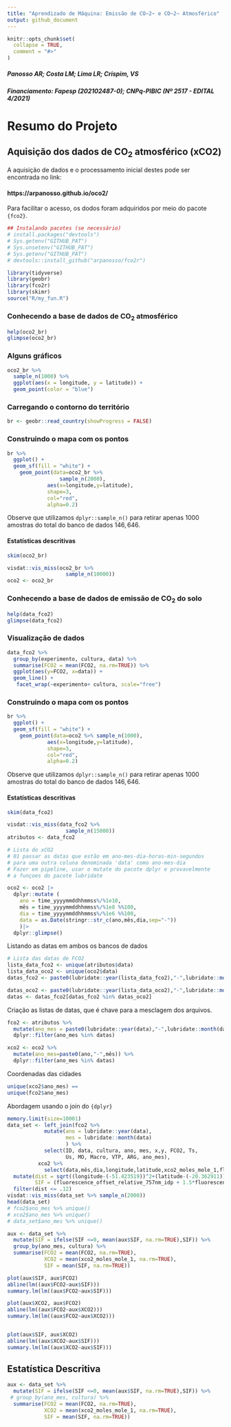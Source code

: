 ```yaml
---
title: "Aprendizado de Máquina: Emissão de CO~2~ e CO~2~ Atmosférico"
output: github_document
---
```


<!-- README.md is generated from README.Rmd. Please edit that file -->

```r
knitr::opts_chunk$set(
  collapse = TRUE,
  comment = "#>"
)
```

##### *Panosso AR; Costa LM; Lima LR; Crispim, VS*  
##### Financiamento: Fapesp (202102487-0); CNPq-PIBIC (Nº 2517 - EDITAL 4/2021)  
# Resumo do Projeto

## Aquisição dos dados de CO~2~ atmosférico (xCO2)

A aquisição de dados e o processamento inicial destes pode ser encontrada no link:

#### https://arpanosso.github.io/oco2/


Para facilitar o acesso, os dodos foram adquiridos por meio do pacote `{fco2}`.

```r
## Instalando pacotes (se necessário)
# install.packages("devtools")
# Sys.getenv("GITHUB_PAT")
# Sys.unsetenv("GITHUB_PAT")
# Sys.getenv("GITHUB_PAT")
# devtools::install_github("arpanosso/fco2r")

library(tidyverse)
library(geobr)
library(fco2r)
library(skimr)
source("R/my_fun.R")
```

### Conhecendo a base de dados de CO~2~ atmosférico

```r
help(oco2_br)
glimpse(oco2_br)
```

### Alguns gráficos

```r
oco2_br %>% 
  sample_n(1000) %>% 
  ggplot(aes(x = longitude, y = latitude)) + 
  geom_point(color = "blue")
```

### Carregando o contorno do território

```r
br <- geobr::read_country(showProgress = FALSE)
```

### Construindo o mapa com os pontos

```r
br %>% 
  ggplot() +
  geom_sf(fill = "white") +
    geom_point(data=oco2_br %>% 
                 sample_n(2000),
             aes(x=longitude,y=latitude),
             shape=3,
             col="red",
             alpha=0.2)
```

Observe que utilizamos `dplyr::sample_n()` para retirar apenas $1000$ amostras do total do banco de dados $146,646$.


#### Estatísticas descritivas

```r
skim(oco2_br)
```

```r
visdat::vis_miss(oco2_br %>% 
                   sample_n(10000))
oco2 <- oco2_br
```


### Conhecendo a base de dados de emissão de CO~2~ do solo

```r
help(data_fco2)
glimpse(data_fco2)
```

### Visualização de dados
```r
data_fco2 %>% 
  group_by(experimento, cultura, data) %>% 
  summarise(FCO2 = mean(FCO2, na.rm=TRUE)) %>% 
  ggplot(aes(y=FCO2, x=data)) +
  geom_line() +
   facet_wrap(~experimento+ cultura, scale="free")
```


### Construindo o mapa com os pontos

```r
br %>% 
  ggplot() +
  geom_sf(fill = "white") +
    geom_point(data=oco2 %>% sample_n(1000),
             aes(x=longitude,y=latitude),
             shape=3,
             col="red",
             alpha=0.2)
```

Observe que utilizamos `dplyr::sample_n()` para retirar apenas $1000$ amostras do total do banco de dados $146,646$.


#### Estatísticas descritivas

```r
skim(data_fco2)
```

```r
visdat::vis_miss(data_fco2 %>% 
                   sample_n(15000))
atributos <- data_fco2
```




```r
# Lista do xCO2
# 01 passar as datas que estão em ano-mes-dia-horas-min-segundos
# para uma outra coluna denominada 'data' como ano-mes-dia
# Fazer em pipeline, usar o mutate do pacote dplyr e provavelmente
# a funçoes do pacote lubridate

oco2 <- oco2 |>
  dplyr::mutate (
    ano = time_yyyymmddhhmmss%/%1e10,
    mês = time_yyyymmddhhmmss%/%1e8 %%100,
    dia = time_yyyymmddhhmmss%/%1e6 %%100,
    data = as.Date(stringr::str_c(ano,mês,dia,sep="-"))
    )|>
  dplyr::glimpse()
```

Listando as datas em ambos os bancos de dados

```r
# Lista das datas de FCO2 
lista_data_fco2 <- unique(atributos$data)
lista_data_oco2 <- unique(oco2$data)
datas_fco2 <- paste0(lubridate::year(lista_data_fco2),"-",lubridate::month(lista_data_fco2)) %>% unique()

datas_oco2 <- paste0(lubridate::year(lista_data_oco2),"-",lubridate::month(lista_data_oco2)) %>% unique()
datas <- datas_fco2[datas_fco2 %in% datas_oco2]

```

Criação as listas de datas, que é chave para a mesclagem dos arquivos.

```r
fco2 <- atributos %>% 
  mutate(ano_mes = paste0(lubridate::year(data),"-",lubridate::month(data))) %>% 
  dplyr::filter(ano_mes %in% datas)

xco2 <- oco2 %>%   
  mutate(ano_mes=paste0(ano,"-",mês)) %>% 
  dplyr::filter(ano_mes %in% datas)
```


Coordenadas das cidades

```r
unique(xco2$ano_mes) == 
unique(fco2$ano_mes)
```


Abordagem usando o join do `{dplyr}`

```r
memory.limit(size=10001)
data_set <- left_join(fco2 %>% 
            mutate(ano = lubridate::year(data),
                   mes = lubridate::month(data)
                   ) %>% 
            select(ID, data, cultura, ano, mes, x,y, FCO2, Ts,
                   Us, MO, Macro, VTP, ARG, ano_mes), 
          xco2 %>% 
            select(data,mês,dia,longitude,latitude,xco2_moles_mole_1,fluorescence_offset_relative_757nm_idp,fluorescence_offset_relative_771nm_idp,ano_mes), by = "ano_mes") %>% 
  mutate(dist = sqrt((longitude-(-51.423519))^2+(latitude-(-20.362911))^2),
         SIF = (fluorescence_offset_relative_757nm_idp + 1.5*fluorescence_offset_relative_771nm_idp)/2) %>%
  filter(dist <= .12) 
visdat::vis_miss(data_set %>% sample_n(2000))
head(data_set)
# fco2$ano_mes %>% unique()
# xco2$ano_mes %>% unique()
# data_set$ano_mes %>% unique()
```


```r
aux <- data_set %>% 
  mutate(SIF = ifelse(SIF <=0, mean(aux$SIF, na.rm=TRUE),SIF)) %>% 
  group_by(ano_mes, cultura) %>% 
  summarise(FCO2 = mean(FCO2, na.rm=TRUE),
            XCO2 = mean(xco2_moles_mole_1, na.rm=TRUE),
            SIF = mean(SIF, na.rm=TRUE))

plot(aux$SIF, aux$FCO2)
abline(lm((aux$FCO2~aux$SIF)))
summary.lm(lm((aux$FCO2~aux$SIF)))

plot(aux$XCO2, aux$FCO2)
abline(lm((aux$FCO2~aux$XCO2)))
summary.lm(lm((aux$FCO2~aux$XCO2)))


plot(aux$SIF, aux$XCO2)
abline(lm((aux$XCO2~aux$SIF)))
summary.lm(lm((aux$XCO2~aux$SIF)))
```

## Estatística Descritiva

```r
aux <- data_set %>% 
  mutate(SIF = ifelse(SIF <=0, mean(aux$SIF, na.rm=TRUE),SIF)) %>% 
 # group_by(ano_mes, cultura) %>% 
  summarise(FCO2 = mean(FCO2, na.rm=TRUE),
            XCO2 = mean(xco2_moles_mole_1, na.rm=TRUE),
            SIF = mean(SIF, na.rm=TRUE))
```
























